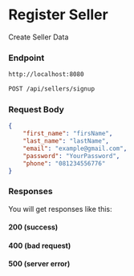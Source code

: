 # Register Seller

Create Seller Data

### Endpoint

```md filename="Base URL"
http://localhost:8080
```

```md filename="Method and Endpoint"
POST /api/sellers/signup
```

### Request Body
```json filename="Request Body"
{
    "first_name": "firsName",
    "last_name": "lastName",
    "email": "example@gmail.com",
    "password": "YourPassword",
    "phone": "081234556776"
}
```

### Responses
You will get responses like this:

#### 200 (success)

#### 400 (bad request)

#### 500 (server error)
